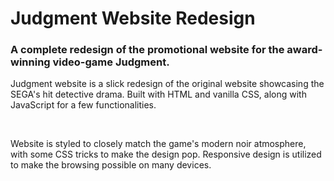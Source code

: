 
# Judgment Website Redesign

### A complete redesign of the promotional website for the award-winning video-game Judgment.

<HeroImage image={JudgmentImg} title="Judgment Website Redesign" />

Judgment website is a slick redesign of the original website showcasing the SEGA's hit detective drama. Built with HTML and vanilla CSS, along with JavaScript for a few functionalities.

<br />

Website is styled to closely match the game's modern noir atmosphere, with some CSS tricks to make the design pop. Responsive design is utilized to make the browsing possible on many devices.

<br />
<br />

<EntirePageImage image={JudgmentEntirePageImg} alt="Entire page" />

<br />

